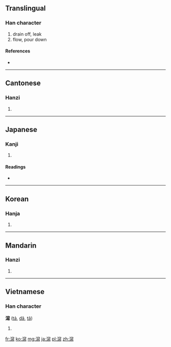 {{also|泻}}
==Translingual==

===Han character===
{{Han char|rn=85|rad=水|as=15|sn=18|four=3312<sub>7</sub>|canj=水十竹火 (EJHF)}}

# drain off, leak
# flow, pour down

====References====
* {{Han ref|kx=0658.390|dkj=18596|dj=1068.330|hdz=31780.140|uh=7009|ud=28681|bh=C26D|bd=49773}}

----

==Cantonese==

===Hanzi===
{{yue-hanzi|jyut=|y=se3|sim=泻}}

# {{defn|lang=yue|sort=水15}}

----

==Japanese==

===Kanji===
{{ja-kanji|grade=|rs=水15}}

# {{defn|lang=ja|sort=水15}}

====Readings====
* {{ja-readings|on=[[しゃ]] (sha)|kun=[[そそぐ]] (sosogu), [[はく]] (haku)}}

----

==Korean==

===Hanja===
{{ko-hanja|hangeul=사|eumhun=|rv=sa|mr=sa|y=sa}}

# {{defn|lang=ko|sort=水15}}

----

==Mandarin==

===Hanzi===
{{cmn-hanzi|sim=泻|pin=[[xiè]] ([[xie4]])|wg=hsieh<sup>4</sup>}}

# {{defn|lang=cmn|sort=水15}}

----

==Vietnamese==

===Han character===
'''瀉''' ([[tả]], [[dã]], [[tã]])

# {{defn|lang=vi}}

[[fr:瀉]]
[[ko:瀉]]
[[mg:瀉]]
[[ja:瀉]]
[[pl:瀉]]
[[zh:瀉]]
